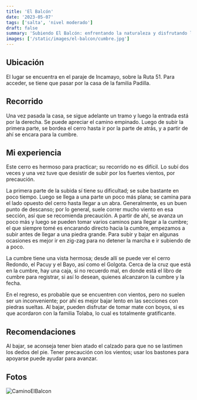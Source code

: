 ```yaml
---
title: 'El Balcón'
date: '2023-05-07'
tags: ['salta', 'nivel moderado']
draft: false
summary: 'Subiendo El Balcón: enfrentando la naturaleza y disfrutando la cultura local en Incamayo.'
images: ['/static/images/el-balcon/cumbre.jpg']
---
```


## Ubicación

El lugar se encuentra en el paraje de Incamayo, sobre la Ruta 51. Para acceder, se tiene que pasar por la casa de la familia Padilla.

## Recorrido

Una vez pasada la casa, se sigue adelante un tramo y luego la entrada está por la derecha. Se puede apreciar el camino empinado. Luego de subir la primera parte, se bordea el cerro hasta ir por la parte de atrás, y a partir de ahí se encara para la cumbre.

## Mi experiencia

Este cerro es hermoso para practicar; su recorrido no es difícil. Lo subí dos veces y una vez tuve que desistir de subir por los fuertes vientos, por precaución.

La primera parte de la subida sí tiene su dificultad; se sube bastante en poco tiempo. Luego se llega a una parte un poco más plana; se camina para el lado opuesto del cerro hasta llegar a un abra. Generalmente, es un buen punto de descanso; por lo general, suele correr mucho viento en esa sección, así que se recomienda precaución. A partir de ahí, se avanza un poco más y luego se pueden tomar varios caminos para llegar a la cumbre; el que siempre tomé es encarando directo hacia la cumbre, empezamos a subir antes de llegar a una piedra grande. Para subir y bajar en algunas ocasiones es mejor ir en zig-zag para no detener la marcha e ir subiendo de a poco.

La cumbre tiene una vista hermosa; desde allí se puede ver el cerro Redondo, el Pacuy y el Bayo, así como el Golgota. Cerca de la cruz que está en la cumbre, hay una caja, si no recuerdo mal, en donde está el libro de cumbre para registrar, si así lo desean, quienes alcanzaron la cumbre y la fecha.

En el regreso, es probable que se encuentren con vientos, pero no suelen ser un inconveniente; por ahí es mejor bajar lento en las secciones con piedras sueltas. Al bajar, pueden disfrutar de tomar mate con boyos, si es que acordaron con la familia Tolaba, lo cual es totalmente gratificante.

## Recomendaciones

Al bajar, se aconseja tener bien atado el calzado para que no se lastimen los dedos del pie. Tener precaución con los vientos; usar los bastones para apoyarse puede ayudar para avanzar.

## Fotos

![CaminoElBalcon](/static/images/el-balcon/camino.jpg)
